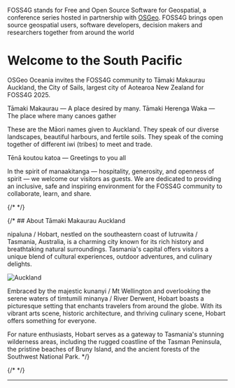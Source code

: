 <Title>FOSS4G 2025</Title>

<HomeHeader />

FOSS4G stands for Free and Open Source Software for Geospatial, a conference
series hosted in partnership with [OSGeo](https://www.osgeo.org/). FOSS4G
brings open source geospatial users, software developers, decision makers and
researchers together from around the world

# Welcome to the South Pacific

OSGeo Oceania invites the FOSS4G community to Tāmaki Makaurau Auckland, the City of Sails, largest city of Aotearoa New Zealand for FOSS4G 2025.

<span className="font-display italic">
  Tāmaki Makaurau — A place desired by many.
</span>
<span className="font-display italic">
  Tāmaki Herenga Waka — The place where many canoes gather
</span>

These are the Māori names given to Auckland. They speak of our diverse landscapes, beautiful harbours, and fertile soils. They speak of the coming together of different iwi (tribes) to meet and trade.

<span className="font-display italic">
  Tēnā koutou katoa — Greetings to you all
</span>

In the spirit of manaakitanga — hospitality, generosity, and openness of spirit — we welcome our visitors as guests. We are dedicated to providing an inclusive, safe and inspiring environment for the FOSS4G community to collaborate, learn, and share.

{/* <KeynoteSpeakers /> */}

{/* ## About Tāmaki Makaurau Auckland

nipaluna / Hobart, nestled on the southeastern coast of lutruwita / Tasmania, Australia, is a charming city known for its rich history and breathtaking natural surroundings. Tasmania's capital offers visitors a unique blend of cultural experiences, outdoor adventures, and culinary delights.

<img
  src="/imgs/2025/auckland.jpg"
  alt="Auckland"
  className="w-full h-80 top object-cover object-[0_25%]"
/>

Embraced by the majestic kunanyi / Mt Wellington and overlooking the serene waters of timtumili minanya / River Derwent, Hobart boasts a picturesque setting that enchants travelers from around the globe. With its vibrant arts scene, historic architecture, and thriving culinary scene, Hobart offers something for everyone.

For nature enthusiasts, Hobart serves as a gateway to Tasmania's stunning wilderness areas, including the rugged coastline of the Tasman Peninsula, the pristine beaches of Bruny Island, and the ancient forests of the Southwest National Park. */}

{/* <SponsorshipLevels /> */}

<hr className="my-8" />

<InlineMap bottom />
